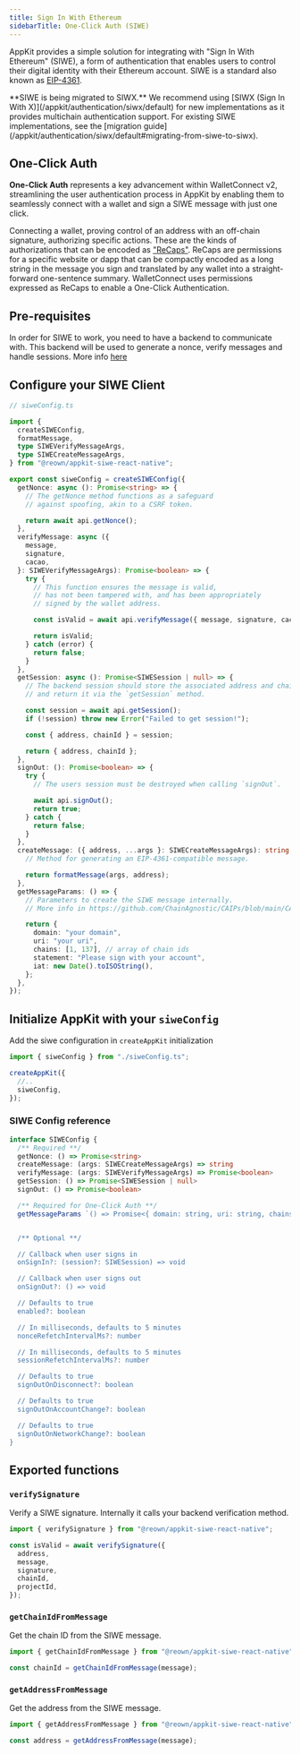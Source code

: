 ```yaml
---
title: Sign In With Ethereum
sidebarTitle: One-Click Auth (SIWE)
---
```


AppKit provides a simple solution for integrating with "Sign In With Ethereum" (SIWE), a form of authentication that enables users to control their digital identity with their Ethereum account.
SIWE is a standard also known as [EIP-4361](https://docs.login.xyz/general-information/siwe-overview/eip-4361).

<Warning>
**SIWE is being migrated to SIWX.** We recommend using [SIWX (Sign In With X)](/appkit/authentication/siwx/default) for new implementations as it provides multichain authentication support. For existing SIWE implementations, see the [migration guide](/appkit/authentication/siwx/default#migrating-from-siwe-to-siwx).
</Warning>


## One-Click Auth

**One-Click Auth** represents a key advancement within WalletConnect v2, streamlining the user authentication process in AppKit by enabling them to seamlessly connect with a wallet and sign a SIWE message with just one click.

Connecting a wallet, proving control of an address with an off-chain signature, authorizing specific actions. These are the kinds of authorizations that can be encoded as ["ReCaps"](https://eips.ethereum.org/EIPS/eip-5573). ReCaps are permissions for a specific website or dapp that can be compactly encoded as a long string in the message you sign and translated by any wallet into a straight-forward one-sentence summary.
WalletConnect uses permissions expressed as ReCaps to enable a One-Click Authentication.

## Pre-requisites

In order for SIWE to work, you need to have a backend to communicate with. This backend will be used to generate a nonce, verify messages and handle sessions.
More info [here](https://docs.login.xyz/sign-in-with-ethereum/quickstart-guide/implement-the-backend)

## Configure your SIWE Client

```ts
// siweConfig.ts

import {
  createSIWEConfig,
  formatMessage,
  type SIWEVerifyMessageArgs,
  type SIWECreateMessageArgs,
} from "@reown/appkit-siwe-react-native";

export const siweConfig = createSIWEConfig({
  getNonce: async (): Promise<string> => {
    // The getNonce method functions as a safeguard
    // against spoofing, akin to a CSRF token.

    return await api.getNonce();
  },
  verifyMessage: async ({
    message,
    signature,
    cacao,
  }: SIWEVerifyMessageArgs): Promise<boolean> => {
    try {
      // This function ensures the message is valid,
      // has not been tampered with, and has been appropriately
      // signed by the wallet address.

      const isValid = await api.verifyMessage({ message, signature, cacao });

      return isValid;
    } catch (error) {
      return false;
    }
  },
  getSession: async (): Promise<SIWESession | null> => {
    // The backend session should store the associated address and chainId
    // and return it via the `getSession` method.

    const session = await api.getSession();
    if (!session) throw new Error("Failed to get session!");

    const { address, chainId } = session;

    return { address, chainId };
  },
  signOut: (): Promise<boolean> => {
    try {
      // The users session must be destroyed when calling `signOut`.

      await api.signOut();
      return true;
    } catch {
      return false;
    }
  },
  createMessage: ({ address, ...args }: SIWECreateMessageArgs): string => {
    // Method for generating an EIP-4361-compatible message.

    return formatMessage(args, address);
  },
  getMessageParams: () => {
    // Parameters to create the SIWE message internally.
    // More info in https://github.com/ChainAgnostic/CAIPs/blob/main/CAIPs/caip-222.method

    return {
      domain: "your domain",
      uri: "your uri",
      chains: [1, 137], // array of chain ids
      statement: "Please sign with your account",
      iat: new Date().toISOString(),
    };
  },
});
```

## Initialize AppKit with your `siweConfig`

Add the siwe configuration in `createAppKit` initialization

```ts {5}
import { siweConfig } from "./siweConfig.ts";

createAppKit({
  //..
  siweConfig,
});
```

### SIWE Config reference

```ts
interface SIWEConfig {
  /** Required **/
  getNonce: () => Promise<string>
  createMessage: (args: SIWECreateMessageArgs) => string
  verifyMessage: (args: SIWEVerifyMessageArgs) => Promise<boolean>
  getSession: () => Promise<SIWESession | null>
  signOut: () => Promise<boolean>

  /** Required for One-Click Auth **/
  getMessageParams `() => Promise<{ domain: string, uri: string, chains: number[], statement: string }>


  /** Optional **/

  // Callback when user signs in
  onSignIn?: (session?: SIWESession) => void

  // Callback when user signs out
  onSignOut?: () => void

  // Defaults to true
  enabled?: boolean

  // In milliseconds, defaults to 5 minutes
  nonceRefetchIntervalMs?: number

  // In milliseconds, defaults to 5 minutes
  sessionRefetchIntervalMs?: number

  // Defaults to true
  signOutOnDisconnect?: boolean

  // Defaults to true
  signOutOnAccountChange?: boolean

  // Defaults to true
  signOutOnNetworkChange?: boolean
}
```

## Exported functions

### `verifySignature`

Verify a SIWE signature. Internally it calls your backend verification method.

```ts
import { verifySignature } from "@reown/appkit-siwe-react-native";

const isValid = await verifySignature({
  address,
  message,
  signature,
  chainId,
  projectId,
});
```

### `getChainIdFromMessage`

Get the chain ID from the SIWE message.

```ts
import { getChainIdFromMessage } from "@reown/appkit-siwe-react-native";

const chainId = getChainIdFromMessage(message);
```

### `getAddressFromMessage`

Get the address from the SIWE message.

```ts
import { getAddressFromMessage } from "@reown/appkit-siwe-react-native";

const address = getAddressFromMessage(message);
```
